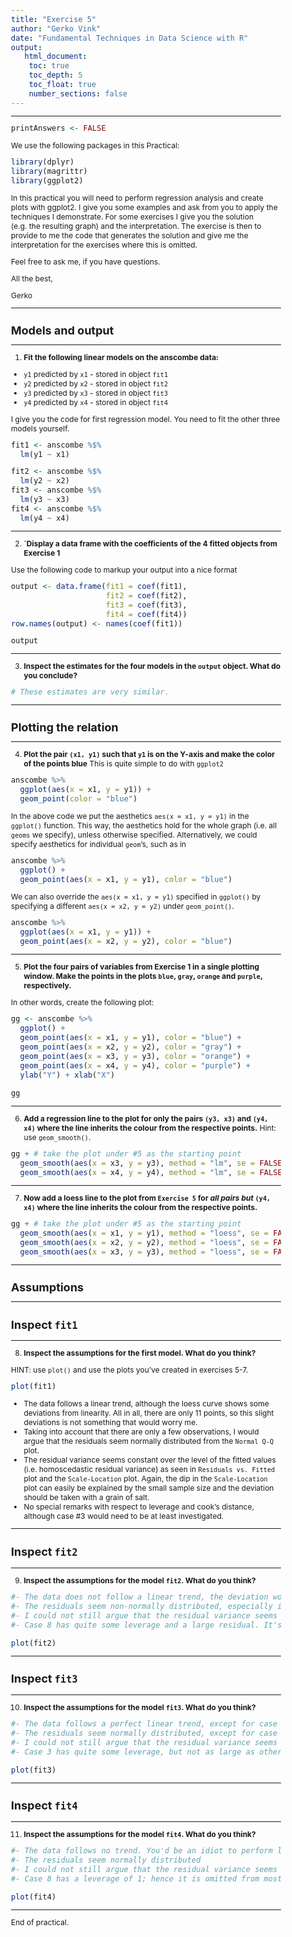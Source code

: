 ```yaml
---
title: "Exercise 5"
author: "Gerko Vink"
date: "Fundamental Techniques in Data Science with R"
output: 
   html_document:
    toc: true
    toc_depth: 5
    toc_float: true
    number_sections: false
---
```

  
<style type="text/css">
  
body{ /* Normal  */
  font-size: 12px;
  }
td {  /* Table  */
  font-size: 12px;
}
h1.title {
  font-size: 18px;
  color: DarkBlue;
}
h1 { /* Header 1 */
  font-size: 18px;
}
h2 { /* Header 2 */
  font-size: 18px;
}
h3 { /* Header 3 */
  font-size: 18px;
}
code.r{ /* Code block */
  font-size: 12px;
}
pre { /* Code block - determines code spacing between lines */
  font-size: 14px;
}
</style>
  
---
  
```r
printAnswers <- FALSE
```

We use the following packages in this Practical:
```r
library(dplyr)
library(magrittr)
library(ggplot2)
```

In this practical you will need to perform regression analysis and create plots with ggplot2. I give you some examples and ask from you to apply the techniques I demonstrate. For some exercises I give you the solution (e.g. the resulting graph) and the interpretation. The exercise is then to provide to me the code that generates the solution and give me the interpretation for the exercises where this is omitted. 

Feel free to ask me, if you have questions. 

All the best, 

Gerko

---

# Models and output

---

1. **Fit the following linear models on the anscombe data:**

- `y1` predicted by `x1` - stored in object `fit1`
- `y2` predicted by `x2` - stored in object `fit2`
- `y3` predicted by `x3` - stored in object `fit3`
- `y4` predicted by `x4` - stored in object `fit4`

I give you the code for first regression model. You need to fit the other three models yourself. 
```r
fit1 <- anscombe %$%
  lm(y1 ~ x1)
```
```r
fit2 <- anscombe %$%
  lm(y2 ~ x2)
fit3 <- anscombe %$%
  lm(y3 ~ x3)
fit4 <- anscombe %$%
  lm(y4 ~ x4)
```

---

2. **`Display a data frame with the coefficients of the 4 fitted objects from Exercise 1**

Use the following code to markup your output into a nice format
```r
output <- data.frame(fit1 = coef(fit1),
                     fit2 = coef(fit2),
                     fit3 = coef(fit3),
                     fit4 = coef(fit4))
row.names(output) <- names(coef(fit1))
```

```r
output
```

---

3. **Inspect the estimates for the four models in the `output` object. What do you conclude?**

```r
# These estimates are very similar. 
```

---

# Plotting the relation

---

4. **Plot the pair `(x1, y1)` such that `y1` is on the Y-axis and make the color of the points blue**
This is quite simple to do with `ggplot2`
```r
anscombe %>%
  ggplot(aes(x = x1, y = y1)) + 
  geom_point(color = "blue")
```

In the above code we put the aesthetics `aes(x = x1, y = y1)` in the `ggplot()` function. This way, the aesthetics hold for the whole graph (i.e. all `geoms` we specify), unless otherwise specified. Alternatively, we could specify aesthetics for individual `geom`'s, such as in
```r
anscombe %>%
  ggplot() + 
  geom_point(aes(x = x1, y = y1), color = "blue")
```

We can also override the `aes(x = x1, y = y1)` specified in `ggplot()` by specifying a different `aes(x = x2, y = y2)` under `geom_point()`. 
```r
anscombe %>%
  ggplot(aes(x = x1, y = y1)) + 
  geom_point(aes(x = x2, y = y2), color = "blue")
```

---

5. **Plot the four pairs of variables from Exercise 1 in a single plotting window. Make the points in the plots `blue`, `gray`, `orange` and `purple`, respectively. **

In other words, create the following plot:
```r
gg <- anscombe %>%
  ggplot() + 
  geom_point(aes(x = x1, y = y1), color = "blue") + 
  geom_point(aes(x = x2, y = y2), color = "gray") + 
  geom_point(aes(x = x3, y = y3), color = "orange") + 
  geom_point(aes(x = x4, y = y4), color = "purple") +
  ylab("Y") + xlab("X")

gg
```

---

6. **Add a regression line to the plot for only the pairs `(y3, x3)` and `(y4, x4)` where the line inherits the colour from the respective points.**
Hint: use `geom_smooth()`.
```r
gg + # take the plot under #5 as the starting point 
  geom_smooth(aes(x = x3, y = y3), method = "lm", se = FALSE, color = "orange") + 
  geom_smooth(aes(x = x4, y = y4), method = "lm", se = FALSE, color = "purple")
```

---

7. **Now add a loess line to the plot from `Exercise 5` for *all pairs but* `(y4, x4)` where the line inherits the colour from the respective points.**
```r
gg + # take the plot under #5 as the starting point 
  geom_smooth(aes(x = x1, y = y1), method = "loess", se = FALSE, color = "blue") + 
  geom_smooth(aes(x = x2, y = y2), method = "loess", se = FALSE, color = "grey") +
  geom_smooth(aes(x = x3, y = y3), method = "loess", se = FALSE, color = "orange") 
```

---

# Assumptions

---

## Inspect `fit1`

---

8. **Inspect the assumptions for the first model. What do you think?**

HINT: use `plot()` and use the plots you've created in exercises 5-7.

```r
plot(fit1)
```

- The data follows a linear trend, although the loess curve shows some deviations from linearity. All in all, there are only 11 points, so this slight deviations is not something that would worry me. 
- Taking into account that there are only a few observations, I would argue that the residuals seem normally distributed from the `Normal Q-Q` plot. 
- The residual variance seems constant over the level of the fitted values (i.e. homoscedastic residual variance) as seen in `Residuals vs. Fitted` plot and the `Scale-Location` plot. Again, the dip in the `Scale-Location` plot can easily be explained by the small sample size and the deviation should be taken with a grain of salt. 
- No special remarks with respect to leverage and cook's distance, although case #3 would need to be at least investigated. 

---

## Inspect `fit2`

---

9. **Inspect the assumptions for the model `fit2`. What do you think?**

```r
#- The data does not follow a linear trend, the deviation would definitely worry me. 
#- The residuals seem non-normally distributed, especially in the tails from the `Normal Q-Q` plot. 
#- I could not still argue that the residual variance seems more-or-less constant over the level of the fitted values. The residual variance is heteroscedastic.  
#- Case 8 has quite some leverage and a large residual. It's cook's distance is greater than `.5`. 

plot(fit2)
```

---

## Inspect `fit3`

---

10. **Inspect the assumptions for the model `fit3`. What do you think?**

```r
#- The data follows a perfect linear trend, except for case #3 
#- The residuals seem normally distributed, except for case #3
#- I could not still argue that the residual variance seems more-or-less constant over the level of the fitted values. The residual variance is heteroscedastic. However, if case #3 were omitted, there are no residuals: every point falls perfectly on the regression line. 
#- Case 3 has quite some leverage, but not as large as other cases. Case #3 has the largest residual. It's cook's distance is greater than `1`. 

plot(fit3)
```

---

## Inspect `fit4`

---

11. **Inspect the assumptions for the model `fit4`. What do you think?**

```r
#- The data follows no trend. You'd be an idiot to perform linear regression on this set. 
#- The residuals seem normally distributed
#- I could not still argue that the residual variance seems more-or-less constant over the level of the fitted values. The residual variance does not exist for fitted values other than 7!
#- Case 8 has a leverage of 1; hence it is omitted from most of the plots. The plot over the remaining points is redundant.  

plot(fit4)
```

---

End of practical. 
